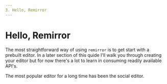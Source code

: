 ```yaml
---
3. Hello, Remirror
---
```


# Hello, Remirror

The most straightforward way of using `remirror` is to get start with a prebuilt editor. In a later
section of this quide I'll walk you through creating your editor but for now there's a lot to learn
in consuming readily available API's.

The most popular editor for a long time has been the social editor.
